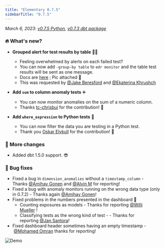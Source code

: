 ```yaml
---
title: "Elementary 0.7.5"
sidebarTitle: "0.7.5"
---
```


_March 6, 2023: [v0.7.5 Python](https://github.com/elementary-data/elementary/releases/tag/v0.7.5), [v0.7.3 dbt package](https://github.com/elementary-data/dbt-data-reliability/releases/tag/0.7.3)_

### 🔥 What's new?

- **Grouped alert for test results by table** 🤝🔔
  - Feeling overwhelmed by alerts on each failed test?
  - You can now add `-group-by table` to `edr monitor` and the table test results will be sent as one message.
  - Docs are [here](/quickstart/send-slack-alerts#notification-settings-decide-how-you-want-to-get-your-alerts) ; Pic attached 📸
  - This was requested by [@Jake Beresford](https://elementary-community.slack.com/team/U03BN2E93SQ) and [@Ekaterina Khrushch](https://elementary-community.slack.com/team/U03PVN83DC2)

- **Add `sum` to column anomaly tests** ➕
  - You can now monitor anomalies on the sum of a numeric column.
  - Thanks [tc-chrisbui](https://github.com/tc-chrisbui) for the contribution! 🤩

- **Add `where_expression` to Python tests** 🟰
  - You can now filter the data you are testing in a Python test.
  - Thank you [Oskar Elvkull](https://github.com/Deathfireofdoom) for the contribution! 🤩


### 💫 More changes
- Added dbt 1.5.0 support. 😎


### 🐞 Bug fixes

- Fixed a bug in `dimension_anomalies` without a `timestamp_column` - Thanks [@Amihay Gonen](https://elementary-community.slack.com/team/U031P4UGEFK) and [@Alvin M](https://elementary-community.slack.com/team/U04HWDV7D4P) for reporting!
- Fixed a bug with anomaly monitors running on the wrong data type (only in 0.7.2) - Thanks again [@Amihay Gonen](https://elementary-community.slack.com/team/U031P4UGEFK)!
- Fixed problems in the numbers presented in the dashboard 🔢
  - Counting exposures as models - Thanks for reporting [@Willi Mueller](https://elementary-community.slack.com/team/U04NG6HNZC4) !
  - Classifying tests as the wrong kind of test - - Thanks for reporting [@Jan Santora](https://elementary-community.slack.com/team/U03TESH0JSD)!
- Fixed dashboard header sometimes having an empty timestamp - [@Mohamed Omran](https://elementary-community.slack.com/team/U04RBFR5VDK) thanks for reporting!

<Frame>
  <img
    src="/pics/group-alert-by-table.png"
    alt="Demo"
  />
</Frame>
